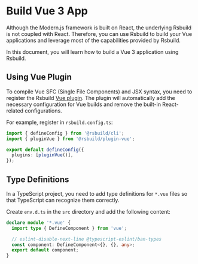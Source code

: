 # Build Vue 3 App

Although the Modern.js framework is built on React, the underlying Rsbuild is not coupled with React. Therefore, you can use Rsbuild to build your Vue applications and leverage most of the capabilities provided by Rsbuild.

In this document, you will learn how to build a Vue 3 application using Rsbuild.


<Vue3Project />


<CliToolVue />

## Using Vue Plugin

To compile Vue SFC (Single File Components) and JSX syntax, you need to register the Rsbuild [Vue plugin](/plugins/list/plugin-vue). The plugin will automatically add the necessary configuration for Vue builds and remove the built-in React-related configurations.

For example, register in `rsbuild.config.ts`:

```ts title="rsbuild.config.ts"
import { defineConfig } from '@rsbuild/cli';
import { pluginVue } from '@rsbuild/plugin-vue';

export default defineConfig({
  plugins: [pluginVue()],
});
```

## Type Definitions

In a TypeScript project, you need to add type definitions for `*.vue` files so that TypeScript can recognize them correctly.

Create `env.d.ts` in the `src` directory and add the following content:

```ts title="src/env.d.ts"
declare module '*.vue' {
  import type { DefineComponent } from 'vue';

  // eslint-disable-next-line @typescript-eslint/ban-types
  const component: DefineComponent<{}, {}, any>;
  export default component;
}
```


<DeployApp />
